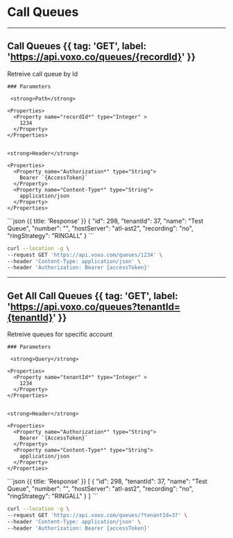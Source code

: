 # Call Queues

---

## Call Queues {{ tag: 'GET', label: 'https://api.voxo.co/queues/{recordId}' }}

<Row>
  <Col>
    Retreive call queue by Id 

    ### Parameters

     <strong>Path</strong>

    <Properties>
      <Property name="recordId*" type="Integer" >
        1234
      </Property>
    </Properties>


    <strong>Header</strong>

    <Properties>
      <Property name="Authorization*" type="String">
        Bearer `{AccessToken}`
      </Property>
      <Property name="Content-Type*" type="String">
        application/json
      </Property>
    </Properties>

  </Col>
  <Col sticky>
    ```json {{ title: 'Response' }}
        {
            "id": 298,
            "tenantId": 37,
            "name": "Test Queue",
            "number": "",
            "hostServer": "atl-ast2",
            "recording": "no",
            "ringStrategy": "RINGALL"
        }
    ```
  </Col>
</Row>


```bash {{ title: 'cURL' }}
curl --location -g \
--request GET 'https://api.voxo.com/queues/1234' \
--header 'Content-Type: application/json' \
--header 'Authorization: Bearer {accessToken}'
```

---

## Get All Call Queues {{ tag: 'GET', label: 'https://api.voxo.co/queues?tenantId={tenantId}' }}

<Row>
  <Col>
    Retreive queues for specific account 

    ### Parameters

     <strong>Query</strong>

    <Properties>
      <Property name="tenantId*" type="Integer" >
        1234
      </Property>
    </Properties>


    <strong>Header</strong>

    <Properties>
      <Property name="Authorization*" type="String">
        Bearer `{AccessToken}`
      </Property>
      <Property name="Content-Type*" type="String">
        application/json
      </Property>
    </Properties>

  </Col>
  <Col sticky>
    ```json {{ title: 'Response' }}
        [
            {
                "id": 298,
                "tenantId": 37,
                "name": "Test Queue",
                "number": "",
                "hostServer": "atl-ast2",
                "recording": "no",
                "ringStrategy": "RINGALL"
            }
        ]
    ```
  </Col>
</Row>


```bash {{ title: 'cURL' }}
curl --location -g \
--request GET 'https://api.voxo.com/queues/?tenantId=37' \
--header 'Content-Type: application/json' \
--header 'Authorization: Bearer {accessToken}'
```